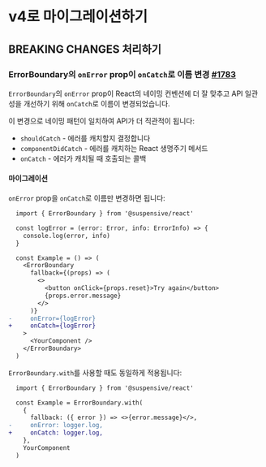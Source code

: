 # v4로 마이그레이션하기

## BREAKING CHANGES 처리하기

### ErrorBoundary의 `onError` prop이 `onCatch`로 이름 변경 [#1783](https://github.com/toss/suspensive/issues/1783)

`ErrorBoundary`의 `onError` prop이 React의 네이밍 컨벤션에 더 잘 맞추고 API 일관성을 개선하기 위해 `onCatch`로 이름이 변경되었습니다.

이 변경으로 네이밍 패턴이 일치하여 API가 더 직관적이 됩니다:
- `shouldCatch` - 에러를 캐치할지 결정합니다
- `componentDidCatch` - 에러를 캐치하는 React 생명주기 메서드
- `onCatch` - 에러가 캐치될 때 호출되는 콜백

#### 마이그레이션

`onError` prop을 `onCatch`로 이름만 변경하면 됩니다:

```diff
  import { ErrorBoundary } from '@suspensive/react'

  const logError = (error: Error, info: ErrorInfo) => {
    console.log(error, info)
  }

  const Example = () => (
    <ErrorBoundary
      fallback={(props) => (
        <>
          <button onClick={props.reset}>Try again</button>
          {props.error.message}
        </>
      )}
-     onError={logError}
+     onCatch={logError}
    >
      <YourComponent />
    </ErrorBoundary>
  )
```

`ErrorBoundary.with`를 사용할 때도 동일하게 적용됩니다:

```diff
  import { ErrorBoundary } from '@suspensive/react'

  const Example = ErrorBoundary.with(
    {
      fallback: ({ error }) => <>{error.message}</>,
-     onError: logger.log,
+     onCatch: logger.log,
    },
    YourComponent
  )
```
